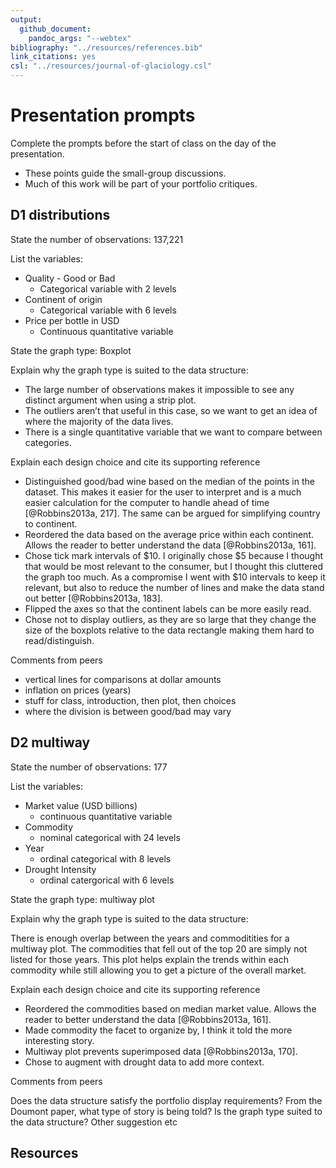 ```yaml
---
output: 
  github_document: 
    pandoc_args: "--webtex"
bibliography: "../resources/references.bib"
link_citations: yes
csl: "../resources/journal-of-glaciology.csl"
---
```


# Presentation prompts

Complete the prompts before the start of class on the day of the presentation. 

- These points guide the small-group discussions. 
- Much of this work will be part of your portfolio critiques. 

## D1 distributions 

State the number of observations: 137,221

List the variables: 

* Quality - Good or Bad
    + Categorical variable with 2 levels
* Continent of origin
    + Categorical variable with 6 levels 
* Price per bottle in USD
    + Continuous quantitative variable

State the graph type: Boxplot

Explain why the graph type is suited to the data structure:  

* The large number of observations makes it impossible to see any distinct argument when using a strip plot. 
* The outliers aren't that useful in this case, so we want to get an idea of where the majority of the data lives.
* There is a single quantitative variable that we want to compare between categories.

Explain each design choice and cite its supporting reference 

* Distinguished good/bad wine based on the median of the points in the dataset. This makes it easier for the user to interpret and is a much easier calculation for the computer to handle ahead of time [@Robbins2013a, 217]. The same can be argued for simplifying country to continent.
* Reordered the data based on the average price within each continent. Allows the reader to better understand the data [@Robbins2013a, 161].
* Chose tick mark intervals of \$10. I originally chose \$5 because I thought that would be most relevant to the consumer, but I thought this cluttered the graph too much. As a compromise I went with \$10 intervals to keep it relevant, but also to reduce the number of lines and make the data stand out better [@Robbins2013a, 183].
* Flipped the axes so that the continent labels can be more easily read.
* Chose not to display outliers, as they are so large that they change the size of the boxplots relative to the data rectangle making them hard to read/distinguish.


Comments from peers 

* vertical lines for comparisons at dollar amounts 
* inflation on prices (years)
* stuff for class, introduction, then plot, then choices
* where the division is between good/bad may vary

## D2 multiway

State the number of observations: 177

List the variables:

* Market value (USD billions)
    + continuous quantitative variable
* Commodity
    + nominal categorical with 24 levels
* Year
    + ordinal categorical with 8 levels
* Drought Intensity
    + ordinal catergorical with 6 levels

State the graph type: multiway plot

Explain why the graph type is suited to the data structure:

There is enough overlap between the years and commoditities for a multiway plot. The commodities that fell out of the top 20 are simply not listed for those years. This plot helps explain the trends within each commodity while still allowing you to get a picture of the overall market.

Explain each design choice and cite its supporting reference

* Reordered the commodities based on median market value. Allows the reader to better understand the data [@Robbins2013a, 161].
* Made commodity the facet to organize by, I think it told the more interesting story. 
* Multiway plot prevents superimposed data [@Robbins2013a, 170].
* Chose to augment with drought data to add more context.

Comments from peers

Does the data structure satisfy the portfolio display requirements?
From the Doumont paper, what type of story is being told?
Is the graph type suited to the data structure?
Other suggestion
etc

## Resources